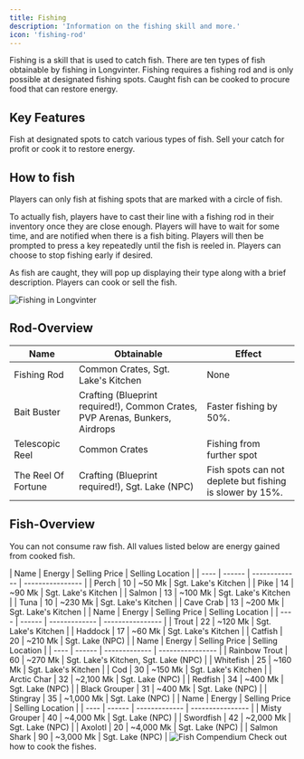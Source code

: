 ```yaml
---
title: Fishing
description: 'Information on the fishing skill and more.'
icon: 'fishing-rod'
---
```


Fishing is a skill that is used to catch fish. There are ten types of fish obtainable by fishing in Longvinter. Fishing requires a fishing rod and is only possible at designated fishing spots. Caught fish can be cooked to procure food that can restore energy.

## Key Features

<CardGroup cols={2}>
  <Card title="Catch Fish" icon="fish">
    Fish at designated spots to catch various types of fish.
  </Card>
  <Card title="Sell or Cook" icon="utensils">
    Sell your catch for profit or cook it to restore energy.
  </Card>
</CardGroup>

## How to fish

Players can only fish at fishing spots that are marked with a circle of fish.

To actually fish, players have to cast their line with a fishing rod in their inventory once they are close enough. Players will have to wait for some time, and are notified when there is a fish biting. Players will then be prompted to press a key repeatedly until the fish is reeled in. Players can choose to stop fishing early if desired.

As fish are caught, they will pop up displaying their type along with a brief description. Players can cook or sell the fish.

<Frame>
  <img src="https://i.imgur.com/369a5K2.png" alt="Fishing in Longvinter" />
</Frame>

## Rod-Overview

| Name | Obtainable | Effect |
| ---- | ---------- | ------ |
| Fishing Rod | Common Crates, Sgt. Lake's Kitchen | None |
| Bait Buster | Crafting (Blueprint required!), Common Crates, PVP Arenas, Bunkers, Airdrops | Faster fishing by 50%. |
| Telescopic Reel | Common Crates| Fishing from further spot |
| The Reel Of Fortune | Crafting (Blueprint required!), Sgt. Lake (NPC) | Fish spots can not deplete but fishing is slower by 15%. |

## Fish-Overview

<Info>You can not consume raw fish. All values listed below are energy gained from cooked fish.</Info>

<Tabs>
  <Tab title="Common">
    | Name | Energy | Selling Price | Selling Location |
    | ---- | ------ | ------------- | ---------------- |
    | Perch | 10 | ~50 Mk | Sgt. Lake's Kitchen |
    | Pike | 14 | ~90 Mk | Sgt. Lake's Kitchen |
    | Salmon | 13 | ~100 Mk | Sgt. Lake's Kitchen |
    | Tuna | 10 | ~230 Mk | Sgt. Lake's Kitchen |
    | Cave Crab | 13 | ~200 Mk | Sgt. Lake's Kitchen |
  </Tab>
  <Tab title="Rare">
    | Name | Energy | Selling Price | Selling Location |
    | ---- | ------ | ------------- | ---------------- |
    | Trout | 22 | ~120 Mk | Sgt. Lake's Kitchen |
    | Haddock | 17 | ~60 Mk | Sgt. Lake's Kitchen |
    | Catfish | 20 | ~210 Mk | Sgt. Lake (NPC) |
  </Tab>
  <Tab title="Epic">
    | Name | Energy | Selling Price | Selling Location |
    | ---- | ------ | ------------- | ---------------- |
    | Rainbow Trout | 60 | ~270 Mk | Sgt. Lake's Kitchen, Sgt. Lake (NPC) |
    | Whitefish | 25 | ~160 Mk | Sgt. Lake's Kitchen |
    | Cod | 30 | ~150 Mk | Sgt. Lake's Kitchen |
    | Arctic Char | 32 | ~2,100 Mk | Sgt. Lake (NPC) |
    | Redfish | 34 | ~400 Mk | Sgt. Lake (NPC) |
    | Black Grouper | 31 | ~400 Mk | Sgt. Lake (NPC) |
    | Stingray | 35 | ~1,000 Mk | Sgt. Lake (NPC) |
  </Tab>
  <Tab title="Legendary">
    | Name | Energy | Selling Price | Selling Location |
    | ---- | ------ | ------------- | ---------------- |
    | Misty Grouper | 40 | ~4,000 Mk | Sgt. Lake (NPC) |
    | Swordfish | 42 | ~2,000 Mk | Sgt. Lake (NPC) |
    | Axolotl | 20 | ~4,000 Mk | Sgt. Lake (NPC) |
    | Salmon Shark | 90 | ~3,000 Mk | Sgt. Lake (NPC) |
  </Tab>
</Tabs>


  <img src="https://uo.uuvana.com/longvinter/assets/img/fish_list.png" alt="Fish Compendium" />

<Card title="Cooking" icon="hat-chef" href="/gameplay/cooking">
    Check out how to cook the fishes.
</Card>